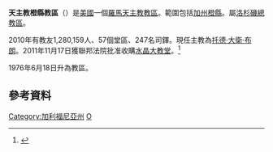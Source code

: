 {{Infobox Roman Catholic diocese
|Roman Catholic Diocese of = 天主教橙縣教區
|Latin name of diocese = Dioecesis Arausicanae in California
|image =Coat of Arms of the Roman Catholic Diocese of Orange (new).svg
|caption = 
|location = [[美國|美國]]
|territory =[[加州|加州]][[橙縣|橙縣]]
|population = 1,280,159
|rite = 拉丁禮
|patron = [[瓜達盧佩聖母|瓜達盧佩聖母]]
|province = 洛杉磯
|established = 1976年
|cathedral = [[聖家座堂_(橙市)|聖家座堂]]
|副主教座堂 =
|leadership = 主教
|website = http://www.rcbo.org/
|教宗 = 
|metropolitan =
|ordinary = 托德·大衛·布朗
|coadjutor bishop =
|emeritus =
}}
'''天主教橙縣教區'''（{{lang-la|Dioecesis Arausicanae in California}}）是[[美國|美國]]一個[[羅馬天主教|羅馬天主教]][[教區|教區]]。範圍包括[[加州|加州]][[橙縣|橙縣]]。屬[[天主教洛杉磯總教區|洛杉磯總教區]]。

2010年有教友1,280,159人、57個堂區、247名司鐸。現任主教為[[托德·大衛·布朗|托德·大衛·布朗]]。2011年11月17日獲聯邦法院批准收購[[水晶大教堂|水晶大教堂]]。<ref name="buy">{{cite news |first=Amy |last=Taxin |authorlink= |coauthors= |title=Crystal Cathedral to be sold to Catholic diocese |url=http://seattletimes.nwsource.com/html/nationworld/2016792063_apuscrystalcathedral.html |work= |publisher=西雅圖時報 |date=2011-11-17 |accessdate=2011-11-25 |archive-date=2013-12-04 |archive-url=https://web.archive.org/web/20131204191141/http://seattletimes.com/html/nationworld/2016792063_apuscrystalcathedral.html |dead-url=no }}</ref>

1976年6月18日升為教區。

==參考資料==
<references />

{{美國天主教教區}}
[[Category:加利福尼亞州|Category:加利福尼亞州]]
[[Category:美國天主教教區|O]]